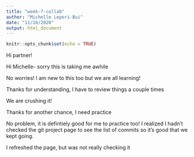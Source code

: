 ```yaml
---
title: "week-7-collab"
author: "Michelle Lepori-Bui"
date: "11/16/2020"
output: html_document
---
```


```r
knitr::opts_chunk$set(echo = TRUE)
```

Hi partner!

Hi Michelle- sorry this is taking me awhile

No worries! I am new to this too but we are all learning!

Thanks for understanding, I have to review things a couple times

We are crushing it!

Thanks for another chance, I need practice

No problem, it is defintiely good for me to practice too! I realized I hadn't checked the git project page to see the list of commits so it's good that we kept going.

I refreshed the page, but was not really checking it
